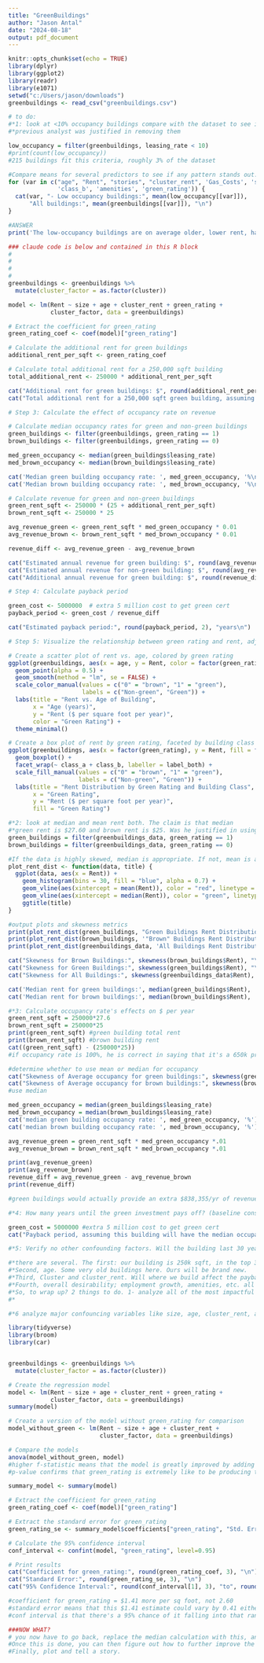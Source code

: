 ---
title: "GreenBuildings"
author: "Jason Antal"
date: "2024-08-18"
output: pdf_document
---

```{r setup, include=FALSE}
knitr::opts_chunk$set(echo = TRUE)
library(dplyr)
library(ggplot2)
library(readr)
library(e1071)
setwd("c:/Users/jason/downloads")
greenbuildings <- read_csv("greenbuildings.csv")
```

```{r was the analyst justified in removing <10% occupancy buildings?}

# to do:
#*1: look at <10% occupancy buildings compare with the dataset to see if the 
#*previous analyst was justified in removing them

low_occupancy = filter(greenbuildings, leasing_rate < 10)
#print(count(low_occupancy)) 
#215 buildings fit this criteria, roughly 3% of the dataset

#Compare means for several predictors to see if any pattern stands out. We are using mean and not median here to better understand categorical predictors.
for (var in c("age", "Rent", "stories", "cluster_rent", 'Gas_Costs', 'size', 
              'class_b', 'amenities', 'green_rating')) {
  cat(var, "- Low occupancy buildings:", mean(low_occupancy[[var]]),
      "All buildings:", mean(greenbuildings[[var]]), "\n")
}

#ANSWER
print('The low-occupancy buildings are on average older, lower rent, have significantly less stories, are much smaller, far less likely to have amenities, and nearly all do not have green ratings. However, none of them are extreme outliers to the point we would want to omit them from our analysis. Instead of having "something weird going on", it is more likely that these are simply less desirable buildings that have lower occupancy rates as a result. We will include all buildings in this analysis.')

### claude code is below and contained in this R block
#
#
#
#
greenbuildings <- greenbuildings %>%
  mutate(cluster_factor = as.factor(cluster))

model <- lm(Rent ~ size + age + cluster_rent + green_rating + 
            cluster_factor, data = greenbuildings)

# Extract the coefficient for green_rating
green_rating_coef <- coef(model)["green_rating"]

# Calculate the additional rent for green buildings
additional_rent_per_sqft <- green_rating_coef

# Calculate total additional rent for a 250,000 sqft building
total_additional_rent <- 250000 * additional_rent_per_sqft

cat("Additional rent for green buildings: $", round(additional_rent_per_sqft, 2), "per square foot per year\n")
cat("Total additional rent for a 250,000 sqft green building, assuming 100% occupancy: $", round(total_additional_rent, 2), "per year\n")

# Step 3: Calculate the effect of occupancy rate on revenue

# Calculate median occupancy rates for green and non-green buildings
green_buildings <- filter(greenbuildings, green_rating == 1)
brown_buildings <- filter(greenbuildings, green_rating == 0)

med_green_occupancy <- median(green_buildings$leasing_rate)
med_brown_occupancy <- median(brown_buildings$leasing_rate)

cat('Median green building occupancy rate: ', med_green_occupancy, '%\n')
cat('Median brown building occupancy rate: ', med_brown_occupancy, '%\n')

# Calculate revenue for green and non-green buildings
green_rent_sqft <- 250000 * (25 + additional_rent_per_sqft)
brown_rent_sqft <- 250000 * 25

avg_revenue_green <- green_rent_sqft * med_green_occupancy * 0.01
avg_revenue_brown <- brown_rent_sqft * med_brown_occupancy * 0.01

revenue_diff <- avg_revenue_green - avg_revenue_brown

cat("Estimated annual revenue for green building: $", round(avg_revenue_green, 2), "\n")
cat("Estimated annual revenue for non-green building: $", round(avg_revenue_brown, 2), "\n")
cat("Additional annual revenue for green building: $", round(revenue_diff, 2), "\n")

# Step 4: Calculate payback period

green_cost <- 5000000  # extra 5 million cost to get green cert
payback_period <- green_cost / revenue_diff

cat("Estimated payback period:", round(payback_period, 2), "years\n")

# Step 5: Visualize the relationship between green rating and rent, adjusting for confounding variables

# Create a scatter plot of rent vs. age, colored by green rating
ggplot(greenbuildings, aes(x = age, y = Rent, color = factor(green_rating))) +
  geom_point(alpha = 0.5) +
  geom_smooth(method = "lm", se = FALSE) +
  scale_color_manual(values = c("0" = "brown", "1" = "green"), 
                     labels = c("Non-green", "Green")) +
  labs(title = "Rent vs. Age of Building",
       x = "Age (years)",
       y = "Rent ($ per square foot per year)",
       color = "Green Rating") +
  theme_minimal()

# Create a box plot of rent by green rating, faceted by building class
ggplot(greenbuildings, aes(x = factor(green_rating), y = Rent, fill = factor(green_rating))) +
  geom_boxplot() +
  facet_wrap(~ class_a + class_b, labeller = label_both) +
  scale_fill_manual(values = c("0" = "brown", "1" = "green"),
                    labels = c("Non-green", "Green")) +
  labs(title = "Rent Distribution by Green Rating and Building Class",
       x = "Green Rating",
       y = "Rent ($ per square foot per year)",
       fill = "Green Rating")

```



```{r median/mean rent calculations}
#*2: look at median and mean rent both. The claim is that median 
#*green rent is $27.60 and brown rent is $25. Was he justified in using median?
green_buildings = filter(greenbuildings_data, green_rating == 1)
brown_buildings = filter(greenbuildings_data, green_rating == 0)

#If the data is highly skewed, median is appropriate. If not, mean is appropriate. Verify here:
plot_rent_dist <- function(data, title) {
  ggplot(data, aes(x = Rent)) +
    geom_histogram(bins = 30, fill = "blue", alpha = 0.7) +
    geom_vline(aes(xintercept = mean(Rent)), color = "red", linetype = "dashed") +
    geom_vline(aes(xintercept = median(Rent)), color = "green", linetype = "dashed") +
    ggtitle(title)
}

#output plots and skewness metrics
print(plot_rent_dist(green_buildings, "Green Buildings Rent Distribution"))
print(plot_rent_dist(brown_buildings, '"Brown" Buildings Rent Distribution'))
print(plot_rent_dist(greenbuildings_data, 'All Buildings Rent Distribution'))

cat("Skewness for Brown Buildings:", skewness(brown_buildings$Rent), "\n")
cat("Skewness for Green Buildings:", skewness(green_buildings$Rent), "\n")
cat("Skewness for All Buildings:", skewness(greenbuildings_data$Rent), "\n")

cat('Median rent for green buildings:', median(green_buildings$Rent), '\n')
cat('Median rent for brown buildings:', median(brown_buildings$Rent), '\n')
```

```{r median/mean rent calculations}
#*3: Calculate occupancy rate's effects on $ per year
green_rent_sqft = 250000*27.6
brown_rent_sqft = 250000*25
print(green_rent_sqft) #green building total rent
print(brown_rent_sqft) #brown building rent
cat((green_rent_sqft) - (250000*25))
#if occupancy rate is 100%, he is correct in saying that it's a 650k profit. Will occupancy be 100%? 

#determine whether to use mean or median for occupancy
cat("Skewness of Average occupancy for green buildings:", skewness(green_buildings$leasing_rate), "\n")
cat("Skewness of Average occupancy for brown buildings:", skewness(brown_buildings$leasing_rate), "\n")
#use median

med_green_occupancy = median(green_buildings$leasing_rate)
med_brown_occupancy = median(brown_buildings$leasing_rate)
cat('median green building occupancy rate: ', med_green_occupancy, '%')
cat('median brown building occupancy rate: ', med_brown_occupancy, '%')

avg_revenue_green = green_rent_sqft * med_green_occupancy *.01
avg_revenue_brown = brown_rent_sqft * med_brown_occupancy *.01

print(avg_revenue_green)
print(avg_revenue_brown)
revenue_diff = avg_revenue_green - avg_revenue_brown
print(revenue_diff)

#green buildings would actually provide an extra $838,355/yr of revenue on average due to their increased occupancy rates
```

```{r median/mean rent calculations}
#*4: How many years until the green investment pays off? (baseline construction cost is $100m, plus 5% extra/5m for green verification) Be sure to factor in occupancy rate. (100% occupancy rate = 7.7 years, 90% = 8.~ years)

green_cost = 5000000 #extra 5 million cost to get green cert
cat("Payback period, assuming this building will have the median occupancy of 92.9%:", round(green_cost / revenue_diff, 2), "years\n")

```

```{r median/mean rent calculations}
#*5: Verify no other confounding factors. Will the building last 30 years, energy costs, cluster rent, etc.

#*there are several. The first: our building is 250k sqft, in the top 38%. Why are we comparing ourselves to the bottom 20% of size?
#*Second, age. Some very old buildings here. Ours will be brand new.
#*Third, Cluster and cluster_rent. Will where we build affect the payback period equation signficantly?
#*Fourth, overall desirability; employment growth, amenities, etc. all possibly influence this equation. Without further information, this analysis won't be as accurate.
#*So, to wrap up? 2 things to do. 1- analyze all of the most impactful variables for rent. 2- analyze specifically size, age, cluster, and cluster_rent and see if you need to refine your methods further. 
#*
```

```{r median/mean rent calculations}
#*6 analyze major confouncing variables like size, age, cluster_rent, and cluster_factor to ensure that green buildings are in fact higher revenue.

library(tidyverse)
library(broom)
library(car)


greenbuildings <- greenbuildings %>%
  mutate(cluster_factor = as.factor(cluster))

# Create the regression model
model <- lm(Rent ~ size + age + cluster_rent + green_rating + 
            cluster_factor, data = greenbuildings)
summary(model)

# Create a version of the model without green_rating for comparison
model_without_green <- lm(Rent ~ size + age + cluster_rent + 
                          cluster_factor, data = greenbuildings)

# Compare the models
anova(model_without_green, model)
#higher f-statistic means that the model is greatly improved by adding green_rating. 
#p-value confirms that green_rating is extremely like to be producing this effect

summary_model <- summary(model)

# Extract the coefficient for green_rating
green_rating_coef <- coef(model)["green_rating"]

# Extract the standard error for green_rating
green_rating_se <- summary_model$coefficients["green_rating", "Std. Error"]

# Calculate the 95% confidence interval
conf_interval <- confint(model, "green_rating", level=0.95)

# Print results
cat("Coefficient for green_rating:", round(green_rating_coef, 3), "\n")
cat("Standard Error:", round(green_rating_se, 3), "\n")
cat("95% Confidence Interval:", round(conf_interval[1], 3), "to", round(conf_interval[2], 3), "\n")

#coefficient for green_rating = $1.41 more per sq foot, not 2.60
#standard error means that this $1.41 estimate could vary by 0.41 either way
#conf interval is that there's a 95% chance of it falling into that range

###NOW WHAT?
# you now have to go back, replace the median calculation with this, and plug in the proper calculations across the rest of your code.
#Once this is done, you can then figure out how to further improve the accuracy of your model. Is it in fact $1.41? What if you added other variables or used other methods?
#Finally, plot and tell a story.
```

